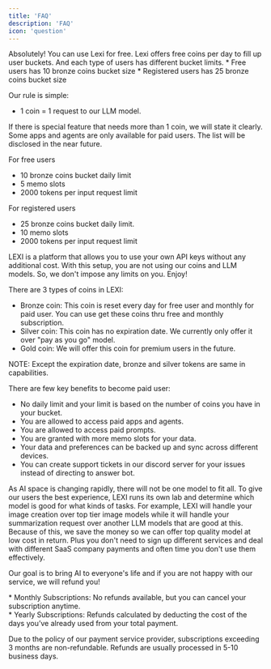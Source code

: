 ```yaml
---
title: 'FAQ'
description: 'FAQ'
icon: 'question'
---
```


<AccordionGroup>
  <Accordion title="Can I use LEXI for free?">
Absolutely! You can use Lexi for free. Lexi offers free coins per day to fill up user buckets. And each type of users has different bucket limits.
* Free users has 10 bronze coins bucket size
* Registered users has 25 bronze coins bucket size  

Our rule is simple:
* 1 coin = 1 request to our LLM model. 

If there is special feature that needs more than 1 coin, we will state it clearly. Some apps and agents are only available for paid users. The list will be disclosed in the near future.

  </Accordion>

  <Accordion title="What is the limit of free users?">

For free users
  * 10 bronze coins bucket daily limit
  * 5 memo slots
  * 2000 tokens per input request limit

For registered users
  * 25 bronze coins bucket daily limit.
  * 10 memo slots
  * 2000 tokens per input request limit

  </Accordion>

  <Accordion title="What if I have API key from other LLM providers already?">
LEXI is a platform that allows you to use your own API keys without any additional cost. With this setup, you are not using our coins and LLM models. So, we don't impose any limits on you. Enjoy!
  </Accordion>

  <Accordion title="Will my tokens expire?">

There are 3 types of coins in LEXI:

* Bronze coin: This coin is reset every day for free user and monthly for paid user. You can use get these coins thru free and monthly subscription.
* Silver coin: This coin has no expiration date. We currently only offer it over "pay as you go" model.
* Gold coin: We will offer this coin for premium users in the future.

NOTE: Except the expiration date, bronze and silver tokens are same in capabilities.

  </Accordion>
  <Accordion title="What are the benefits to become paid user?">

There are few key benefits to become paid user:

* No daily limit and your limit is based on the number of coins you have in your bucket.
* You are allowed to access paid apps and agents.
* You are allowed to access paid prompts.
* You are granted with more memo slots for your data.
* Your data and preferences can be backed up and sync across different devices.
* You can create support tickets in our discord server for your issues instead of directing to answer bot.

As AI space is changing rapidly, there will not be one model to fit all. 
To give our users the best experience, LEXI runs its own lab and determine which model is good for what kinds of tasks. 
For example, LEXI will handle your image creation over top tier image models while it will handle your summarization request over another LLM models that are good at this.
Because of this, we save the money so we can offer top quality model at low cost in return. 
Plus you don't need to sign up different services and deal with different SaaS company payments and often time you don't use them effectively. 

Our goal is to bring AI to everyone's life and if you are not happy with our service, we will refund you!

  </Accordion>
  <Accordion title="Can I get a refund?">
* Monthly Subscriptions: No refunds available, but you can cancel your subscription anytime. <br/>  
* Yearly Subscriptions: Refunds calculated by deducting the cost of the days you’ve already used from your total payment. <br/>

Due to the policy of our payment service provider, subscriptions exceeding 3 months are non-refundable. Refunds are usually processed in 5-10 business days.<br/>


  </Accordion>

</AccordionGroup>
